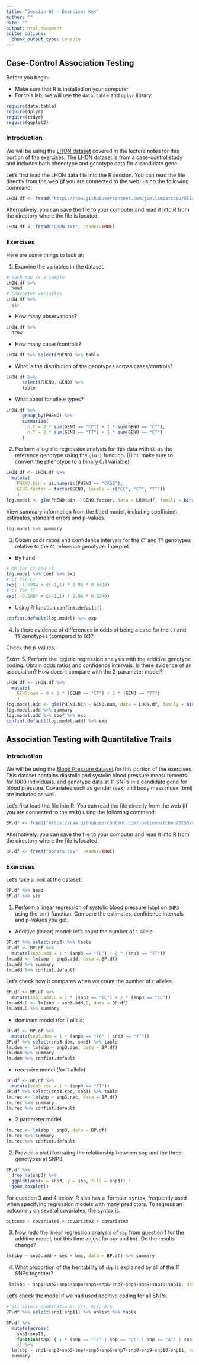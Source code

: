 ```yaml
---
title: "Session 01 - Exercises Key"
author: ""
date: ""
output: html_document
editor_options:
  chunk_output_type: console
---
```


## Case-Control Association Testing

Before you begin:

* Make sure that R is installed on your computer
* For this lab, we will use the `data.table` and `dplyr` library
```r
require(data.table)
require(dplyr)
require(tidyr)
require(ggplot2)
```

### Introduction
We will be using the [LHON dataset](https://raw.githubusercontent.com/joellembatchou/SISG2022_Association_Mapping/master/data/LHON.txt) covered in the lecture notes for this portion of the exercises.
The LHON dataset is from a case-control study and includes both phenotype and genotype data for a candidate gene.

Let's first load the LHON data file into the R session. You can read the file directly from the web (if you are connected to the web) using the following command:
```r
LHON.df <- fread("https://raw.githubusercontent.com/joellembatchou/SISG2022_Association_Mapping/master/data/LHON.txt", header=TRUE)
```

Alternatively, you can save the file to your computer and read it into R from the directory where the file is located:
```r
LHON.df <- fread("LHON.txt", header=TRUE)
```

### Exercises
Here are some things to look at:

1. Examine the variables in the dataset:
```r
# Each row is a sample
LHON.df %>% 
  head
# Character variables
LHON.df %>% 
  str
```
  * How many observations? 
```r
LHON.df %>% 
  nrow
```
  * How many cases/controls?
  ```r
LHON.df %>% select(PHENO) %>% table
```
  * What is the distribution of the genotypes across cases/controls?
```r
LHON.df %>% 
      select(PHENO, GENO) %>% 
      table
```
  * What about for allele types?
```r
LHON.df %>% 
      group_by(PHENO) %>% 
      summarize(
        n.C = 2 * sum(GENO == "CC") + 1 * sum(GENO == "CT"),
        n.T = 2 * sum(GENO == "TT") + 1 * sum(GENO == "CT")
      )
```  

2. Perform a logistic regression analysis for this data with `CC` as the reference genotype using the `glm()` function. 
(Hint: make sure to convert the phenotype to a binary 0/1 variable)
```r
LHON.df <- LHON.df %>% 
  mutate(
    PHENO.bin = as.numeric(PHENO == "CASE"),
    GENO.factor = factor(GENO, levels = c("CC", "CT", "TT"))
    )
log.model <- glm(PHENO.bin ~ GENO.factor, data = LHON.df, family = binomial(link = "logit")) 
```
View summary information from the fitted model, including coefficient estimates, standard errors and p-values.
```r
log.model %>% summary
```
3. Obtain odds ratios and confidence intervals for the `CT` and `TT` genotypes relative to the `CC` reference genotype. Interpret.

* By hand
```r
# OR for CT and TT
log.model %>% coef %>% exp
# CI for CT
exp( -1.5994 + c(-1,1) * 1.96 * 0.6378)
# CI for TT
exp( -0.2654 + c(-1,1) * 1.96 * 0.5349)
```
* Using R function `confint.default()`
```r
confint.default(log.model) %>% exp
```


4. Is there evidence of differences in odds of being a case for the `CT` and `TT` genotypes (compared to `CC`)?

Check the p-values.

*Extra*: 5. Perform the logistic regression analysis with the additive genotype coding. Obtain odds ratios and confidence intervals. Is there evidence of an association? How does it compare with the 2-parameter model?

```r
LHON.df <- LHON.df %>% 
  mutate(
    GENO.num = 0 + 1 * (GENO == "CT") + 2 * (GENO == "TT")
    )
log.model.add <- glm(PHENO.bin ~ GENO.num, data = LHON.df, family = binomial(link = "logit")) 
log.model.add %>% summary
log.model.add %>% coef %>% exp
confint.default(log.model.add) %>% exp
```

## Association Testing with Quantitative Traits

### Introduction
We will be using the [Blood Pressure dataset](https://raw.githubusercontent.com/joellembatchou/SISG2022_Association_Mapping/master/data/bpdata.csv) for this portion of the exercises.
This dataset contains diastolic and systolic blood pressure measurements for 1000 individuals, and genotype data at 11 SNPs in a candidate gene for blood pressure. Covariates such as gender (sex) and body mass index (bmi) are included as well.

Let's first load the file into R. You can read the file directly from the web (if you are connected to the web) using the following command:
```r
BP.df <- fread("https://raw.githubusercontent.com/joellembatchou/SISG2022_Association_Mapping/master/data/bpdata.csv", header=TRUE)
```

Alternatively, you can save the file to your computer and read it into R from the directory where the file is located:
```r
BP.df <- fread("bpdata.csv", header=TRUE)
```

### Exercises
Let's take a look at the dataset:
```r
BP.df %>% head
BP.df %>% str
```

1. Perform a linear regression of systolic blood pressure (`sbp`) on `SNP3` using the `lm()` function.
Compare the estimates, confidence intervals and p-values you get.

* Additive (linear) model:
let's count the number of `T` allele
```r
BP.df %>% select(snp3) %>% table
BP.df <- BP.df %>%
  mutate(snp3.add = 1 * (snp3 == "TC") + 2 * (snp3 == "TT"))
lm.add <- lm(sbp ~ snp3.add, data = BP.df) 
lm.add %>% summary
lm.add %>% confint.default
```
Let's check how it compares when we count the number of `C` alleles.
```r
BP.df <- BP.df %>%
  mutate(snp3.add.C = 1 * (snp3 == "TC") + 2 * (snp3 == "CC"))
lm.add.C <- lm(sbp ~ snp3.add.C, data = BP.df) 
lm.add.C %>% summary
```
* dominant model (for `T` allele)
```r
BP.df <- BP.df %>%
  mutate(snp3.dom = 1 * (snp3 == "TC" | snp3 == "TT"))
BP.df %>% select(snp3.dom, snp3) %>% table
lm.dom <- lm(sbp ~ snp3.dom, data = BP.df) 
lm.dom %>% summary
lm.dom %>% confint.default
```

* recessive model (for `T` allele)
```r
BP.df <- BP.df %>%
  mutate(snp3.rec = 1 * (snp3 == "TT"))
BP.df %>% select(snp3.rec, snp3) %>% table
lm.rec <- lm(sbp ~ snp3.rec, data = BP.df) 
lm.rec %>% summary
lm.rec %>% confint.default
```
* 2 parameter model
```r
lm.rec <- lm(sbp ~ snp3, data = BP.df) 
lm.rec %>% summary
lm.rec %>% confint.default
```


2. Provide a plot illustrating the relationship between sbp and the three genotypes at SNP3.
```r
BP.df %>%
  drop_na(snp3) %>%
  ggplot(aes(x = snp3, y = sbp, fill = snp3)) +
  geom_boxplot()
```


For question 3 and 4 below, R also has a 'formula' syntax, frequently used when specifying regression models with many predictors. To regress an outcome `y` on several covariates, the syntax is:

```r
outcome ~ covariate1 + covariate2 + covariate3
```

3. Now redo the linear regression analysis of `sbp` from question 1 for the additive model, but this time adjust for `sex` and `bmi`. Do the results change?
```r
lm(sbp ~ snp3.add + sex + bmi, data = BP.df) %>% summary
```

4. What proportion of the heritability of `sbp` is explained by all of the 11 SNPs together?
```r
 lm(sbp ~ snp1+snp2+snp3+snp4+snp5+snp6+snp7+snp8+snp9+snp10+snp11, data = BP.df) %>% summary
```
Let's check the model if we had used additive coding for all SNPs.
```r
# all allele combinations: C/T, A/T, A/G
BP.df %>% select(snp1:snp11) %>% unlist %>% table
```

```r
BP.df %>%
  mutate(across(
    snp1:snp11, 
    function(snp) { 1 * (snp == "TC" | snp == "CT" | snp == "AT" | snp == "AG") + 2 * (snp == "TT" | snp == "GG")}
    )) %>%
  lm(sbp ~ snp1+snp2+snp3+snp4+snp5+snp6+snp7+snp8+snp9+snp10+snp11, data = .) %>% 
  summary
```